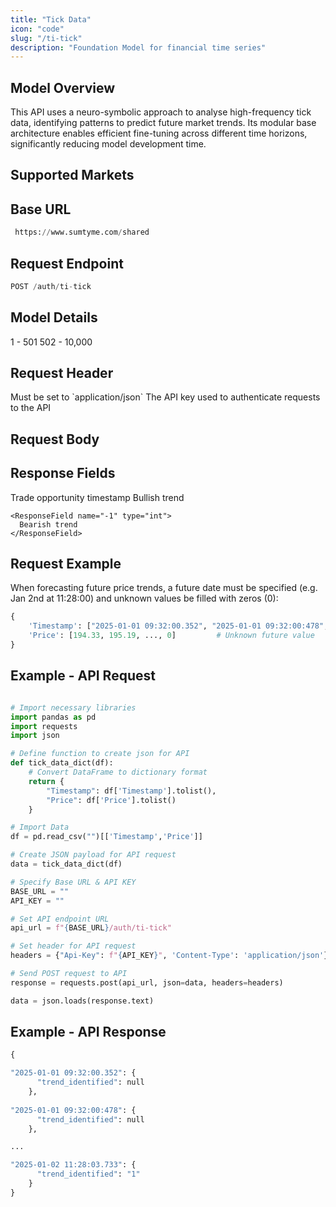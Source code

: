 ```yaml
---
title: "Tick Data"
icon: "code"
slug: "/ti-tick"
description: "Foundation Model for financial time series"
---
```


## Model Overview

This API uses a neuro-symbolic approach to analyse high-frequency tick data, identifying patterns to predict future market trends. Its modular base architecture enables efficient fine-tuning across different time horizons, significantly reducing model development time.

## Supported Markets

<CardGroup cols={3}>
  <Card title="Bonds" icon="landmark" />

  <Card title="Commodities" icon="ship" />

  <Card title="Cryptocurrencies" icon="bitcoin" />

  <Card title="Derivatives" icon="layer-group" />

  <Card title="Equities" icon="chart-line" />

  <Card title="Foreign Exchange" icon="money-bill-transfer" />

  <Card title="Indices" icon="chart-bar" />

  <Card title="Tokenised Assets" icon="square" />
</CardGroup>

## Base URL

```python
 https://www.sumtyme.com/shared
```

## Request Endpoint

```python
POST /auth/ti-tick 
```

## Model Details

<CardGroup cols={2}>
  <Card title="Mandatory Time Periods">
    1 - 501
  </Card>

  <Card title="Optional Time Periods">
    502 - 10,000
  </Card>
</CardGroup>

## Request Header

<ParamField header="Content-Type" type="string" required>
  Must be set to `application/json`
</ParamField>

<ParamField header="Api-Key" type="string" required>
  The API key used to authenticate requests to the API
</ParamField>

## Request Body

<ParamField body="Timestamp" type="list" required={true} />

<ParamField body="Price" type="list" required />

## Response Fields

<ResponseField name="timestamp" type="string">
  Trade opportunity timestamp
</ResponseField>

<ResponseField name="trend_identified" type="string">
  <Expandable title="Options">
    <ResponseField name="1" type="int">
      Bullish trend
    </ResponseField>

    <ResponseField name="-1" type="int">
      Bearish trend
    </ResponseField>
  </Expandable>
</ResponseField>

## Request Example

When forecasting future price trends, a future date must be specified (e.g. Jan 2nd at 11:28:00) and unknown values be filled with zeros (0):

```python
{
    'Timestamp': ["2025-01-01 09:32:00.352", "2025-01-01 09:32:00:478",..., "2025-01-02 11:28:00.000"],
    'Price': [194.33, 195.19, ..., 0]         # Unknown future value
}
```

## Example - API Request

```python

# Import necessary libraries
import pandas as pd
import requests
import json

# Define function to create json for API 
def tick_data_dict(df):
    # Convert DataFrame to dictionary format
    return {
        "Timestamp": df['Timestamp'].tolist(),
        "Price": df['Price'].tolist()
    }

# Import Data
df = pd.read_csv("")[['Timestamp','Price']]

# Create JSON payload for API request
data = tick_data_dict(df)

# Specify Base URL & API KEY
BASE_URL = ""
API_KEY = ""

# Set API endpoint URL
api_url = f"{BASE_URL}/auth/ti-tick"

# Set header for API request
headers = {"Api-Key": f"{API_KEY}", 'Content-Type': 'application/json'}

# Send POST request to API
response = requests.post(api_url, json=data, headers=headers)

data = json.loads(response.text)

```

## Example - API Response

```python
{

"2025-01-01 09:32:00.352": {
      "trend_identified": null
    },
    
"2025-01-01 09:32:00:478": {
      "trend_identified": null
    },

...

"2025-01-02 11:28:03.733": {
      "trend_identified": "1"
    }
}
```